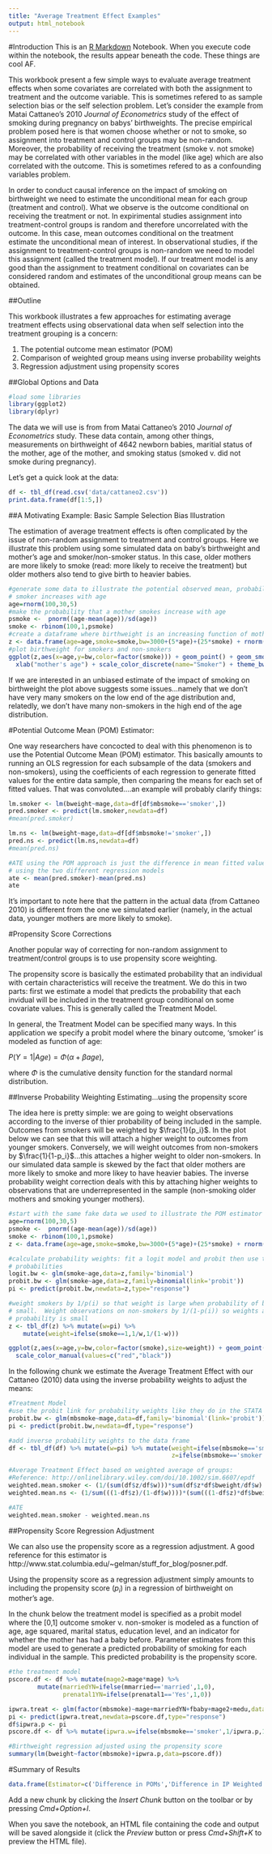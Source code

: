 ```yaml
---
title: "Average Treatment Effect Examples"
output: html_notebook
---
```


#Introduction
This is an [R Markdown](http://rmarkdown.rstudio.com) Notebook. When you execute code within the notebook, the results appear beneath the code. These things are cool AF.

This workbook present a few simple ways to evaluate average treatment effects when some covariates are correlated with both the assignment to treatment and the outcome variable.  This is sometimes refered to as sample selection bias or the self selection problem.  Let's consider the example from Matai Cattaneo's 2010 *Journal of Econometrics* study of the effect of smoking during pregnancy on babys' birthweights.  The precise empirical problem posed here is that women choose whether or not to smoke, so assignment into treatment and control groups may be non-random.  Moreover, the probability of receiving the treatment (smoke v. not smoke) may be correlated with other variables in the model (like age) which are also correlated with the outcome.  This is sometimes refered to as a confounding variables problem.  

In order to conduct causal inference on the impact of smoking on birthweight we need to estimate the unconditional mean for each group (treatment and control).  What we observe is the outcome conditional on receiving the treatment or not.  In expirimental studies assignment into treatment-control groups is random and therefore uncorrelated with the outcome.  In this case, mean outcomes conditional on the treatment estimate the unconditional mean of interest.  In observational studies, if the assignment to treatment-control groups is non-random we need to model this assignment (called the treatment model).  If our treatment model is any good than the assignment to treatment conditional on covariates can be considered random and estimates of the unconditional group means can be obtained.

##Outline

This workbook illustrates a few approaches for estimating average treatment effects using observational data when self selection into the treatment grouping is a concern:

1. The potential outcome mean estimator (POM)
2. Comparison of weighted group means using inverse probability weights
3. Regression adjustment using propensity scores

##Global Options and Data

```r
#load some libraries
library(ggplot2)
library(dplyr)
```

The data we will use is from from Matai Cattaneo's 2010 *Journal of Econometrics* study.  These data contain, among other things, measurements on birthweight of 4642 newborn babies, maritial status of the mother, age of the mother, and smoking status (smoked v. did not smoke during pregnancy).

Let's get a quick look at the data:

```r
df <- tbl_df(read.csv('data/cattaneo2.csv'))
print.data.frame(df[1:5,])

```

##A Motivating Example: Basic Sample Selection Bias Illustration

The estimation of average treatment effects is often complicated by the issue of non-random assignment to treatment and control groups.  Here we illustrate this problem using some simulated data on baby's birthweight and mother's age and smoker/non-smoker status.  In this case, older mothers are more likely to smoke (read: more likely to receive the treatment) but older mothers also tend to give birth to heavier babies.

```r
#generate some data to illustrate the potential observed mean, probability of being a 
# smoker increases with age
age=rnorm(100,30,5)
#make the probability that a mother smokes increase with age
psmoke <-  pnorm((age-mean(age))/sd(age)) 
smoke <- rbinom(100,1,psmoke) 
#create a dataframe where birthweight is an increasing function of mother's age and smoking status 
z <- data.frame(age=age,smoke=smoke,bw=3000+(5*age)+(25*smoke) + rnorm(100,100,25))
#plot birthweight for smokers and non-smokers 
ggplot(z,aes(x=age,y=bw,color=factor(smoke))) + geom_point() + geom_smooth(method='lm') + ylab("birthweight") + 
  xlab("mother's age") + scale_color_discrete(name="Smoker") + theme_bw()

```

If we are interested in an unbiased estimate of the impact of smoking on birthweight the plot above suggests some issues...namely that we don't have very many smokers on the low end of the age distribution and, relatedly, we don't have many non-smokers in the high end of the age distribution.

#Potential Outcome Mean (POM) Estimator:

One way researchers have concocted to deal with this phenomenon is to use the Potential Outcome Mean (POM) estimator.  This basically amounts to running an OLS regression for each subsample of the data (smokers and non-smokers), using the coefficients of each regression to generate fitted values for the entire data sample, then comparing the means for each set of fitted values.  That was convoluted....an example will probably clarify things:

```r
lm.smoker <- lm(bweight~mage,data=df[df$mbsmoke=='smoker',])
pred.smoker <- predict(lm.smoker,newdata=df)
#mean(pred.smoker)

lm.ns <- lm(bweight~mage,data=df[df$mbsmoke!='smoker',])
pred.ns <- predict(lm.ns,newdata=df)
#mean(pred.ns)

#ATE using the POM approach is just the difference in mean fitted values for smokers and non-smokers
# using the two different regression models
ate <- mean(pred.smoker)-mean(pred.ns)
ate

```

It's important to note here that the pattern in the actual data (from Cattaneo 2010) is different from the one we simulated earlier (namely, in the actual data, younger mothers are more likely to smoke).

#Propensity Score Corrections

Another popular way of correcting for non-random assignment to treatment/control groups is to use propensity score weighting.  

The propensity score is basically the estimated probability that an individual with certain characteristics will receive the treatment.  We do this in two parts: first we estimate a model that predicts the probability that each invidual will be included in the treatment group conditional on some covariate values.  This is generally called the Treatment Model.  

In general, the Treatment Model can be specified many ways.  In this application we specify a probit model where the binary outcome, 'smoker' is modeled as function of age:

$P(Y=1|Age) = \Phi(\alpha + \beta age)$,

where $\Phi$ is the cumulative density function for the standard normal distribution.

##Inverse Probability Weighting Estimating...using the propensity score

The idea here is pretty simple: we are going to weight observations according to the inverse of thier probability of being included in the sample.  Outcomes from smokers will be weighted by $\frac{1}{p_i}$.  In the plot below we can see that this will attach a higher weight to outcomes from younger smokers.  Conversely, we will weight outcomes from non-smokers by $\frac{1}{1-p_i}$...this attaches a higher weight to older non-smokers.  In our simulated data sample is skewed by the fact that older mothers are more likely to smoke and more likey to have heavier babies.  The inverse probability weight correction deals with this by attaching higher weights to observations that are underrepresented in the sample (non-smoking older mothers and smoking younger mothers).  

```r
#start with the same fake data we used to illustrate the POM estimator
age=rnorm(100,30,5)
psmoke <-  pnorm((age-mean(age))/sd(age))
smoke <- rbinom(100,1,psmoke)
z <- data.frame(age=age,smoke=smoke,bw=3000+(5*age)+(25*smoke) + rnorm(100,100,25))

#calculate probability weights: fit a logit model and probit then use the fitted values as 
# probabilities
logit.bw <- glm(smoke~age,data=z,family='binomial')
probit.bw <- glm(smoke~age,data=z,family=binomial(link='probit'))
pi <- predict(probit.bw,newdata=z,type="response")

#weight smokers by 1/p(i) so that weight is large when probability of being a smoker is
# small.  Weight observations on non-smokers by 1/(1-p(i)) so weights are large when 
# probability is small
z <- tbl_df(z) %>% mutate(w=pi) %>% 
    mutate(weight=ifelse(smoke==1,1/w,1/(1-w)))

ggplot(z,aes(x=age,y=bw,color=factor(smoke),size=weight)) + geom_point(shape=1) + 
  scale_color_manual(values=c("red","black")) 

```


In the following chunk we estimate the Average Treatment Effect with our Cattaneo (2010) data using the inverse probability weights to adjust the means:

```r
#Treatment Model
#use the probit link for probability weights like they do in the STATA blog
probit.bw <- glm(mbsmoke~mage,data=df,family='binomial'(link='probit'))
pi <- predict(probit.bw,newdata=df,type="response")

#add inverse probability weights to the data frame
df <- tbl_df(df) %>% mutate(w=pi) %>% mutate(weight=ifelse(mbsmoke=='smoker',1/w,1/(1-w)),
                                             z=ifelse(mbsmoke=='smoker',1,0))

#Average Treatment Effect based on weighted average of groups: 
#Reference: http://onlinelibrary.wiley.com/doi/10.1002/sim.6607/epdf
weighted.mean.smoker <- (1/(sum(df$z/df$w)))*sum(df$z*df$bweight/df$w)
weighted.mean.ns <- (1/sum(((1-df$z)/(1-df$w))))*(sum(((1-df$z)*df$bweight)/(1-df$w)))

#ATE
weighted.mean.smoker - weighted.mean.ns

```

##Propensity Score Regression Adjustment

We can also use the propensity score as a regression adjustment.  A good reference for this estimator is http://www.stat.columbia.edu/~gelman/stuff_for_blog/posner.pdf.  

Using the propensity score as a regression adjustment simply amounts to including the propensity score ($p_i$) in a regression of birthweight on mother's age.

In the chunk below the treatment model is specified as a probit model where the [0,1] outcome smoker v. non-smoker is modeled as a function of age, age squared, marital status, education level, and an indicator for whether the mother has had a baby before.  Parameter estimates from this model are used to generate a predicted probability of smoking for each individual in the sample.  This predicted probability is the propensity score.  
```r

#the treatment model
pscore.df <- df %>% mutate(mage2=mage*mage) %>%
        mutate(marriedYN=ifelse(mmarried=='married',1,0),
               prenatal1YN=ifelse(prenatal1=='Yes',1,0))

ipwra.treat <- glm(factor(mbsmoke)~mage+marriedYN+fbaby+mage2+medu,data=pscore.df,family='binomial'(link='probit'))
pi <- predict(ipwra.treat,newdata=pscore.df,type="response")
df$ipwra.p <- pi
pscore.df <- df %>% mutate(ipwra.w=ifelse(mbsmoke=='smoker',1/ipwra.p,1/(1-ipwra.p)))

#Birthweight regression adjusted using the propensity score
summary(lm(bweight~factor(mbsmoke)+ipwra.p,data=pscore.df))

```

#Summary of Results

```r
data.frame(Estimator=c('Difference in POMs','Difference in IP Weighted Means','Regression Adjustment (Propensity Score)'),TreatmentEffect=c(-277.061,-275.50,-226.88))
```


Add a new chunk by clicking the *Insert Chunk* button on the toolbar or by pressing *Cmd+Option+I*.

When you save the notebook, an HTML file containing the code and output will be saved alongside it (click the *Preview* button or press *Cmd+Shift+K* to preview the HTML file).